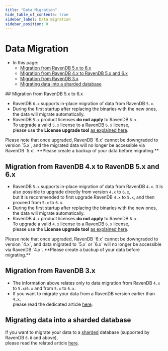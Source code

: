 ```yaml
---
title: "Data Migration"
hide_table_of_contents: true
sidebar_label: Data migration
sidebar_position: 0
---
```



# Data Migration
<Admonition type="note" title="">

* In this page:
    * [Migration from RavenDB 5.x to 6.x](../../migration/server/data-migration.mdx#migration-from-ravendb-5x-to-6x)
    * [Migration from RavenDB 4.x to RavenDB 5.x and 6.x](../../migration/server/data-migration.mdx#migration-from-ravendb-4x-to-ravendb-5x-and-6x)
    * [Migration from RavenDB 3.x](../../migration/server/data-migration.mdx#migration-from-ravendb-3x)
    * [Migrating data into a sharded database](../../migration/server/data-migration.mdx#migrating-data-into-a-sharded-database)

</Admonition>
## Migration from RavenDB 5.x to 6.x

* RavenDB `6.x` supports in-place migration of data from RavenDB `5.x`.
* During the first startup after replacing the binaries with the new ones, the data will migrate automatically.
* RavenDB `5.x` product licenses **do not apply** to RavenDB `6.x`.  
  To upgrade a valid `5.x` license to a RavenDB `6.x` license,  
  please use the **License upgrade tool** [as explained here](../../start/licensing/replace-license.mdx#upgrade-a-license-key-for-ravendb-6x).

<Admonition type="warning" title="">
Please note that once upgraded, RavenDB `6.x` cannot be downgraded to version `5.x`,  
and the migrated data will no longer be accessible via RavenDB `5.x`.  
**Please create a backup of your data before migrating.**  
</Admonition>



## Migration from RavenDB 4.x to RavenDB 5.x and 6.x

* RavenDB `5.x` supports in-place migration of data from RavenDB `4.x`.
  <Admonition type="info" title="">
  It is also possible to upgrade directly from version `4.x` to `6.x`,  
  but it is recommended to first upgrade RavenDB `4.x` to `5.x`, and then proceed from `5.x` to `6.x`.
  </Admonition>
* During the first startup after replacing the binaries with the new ones, the data will migrate automatically.
* RavenDB `4.x` product licenses **do not apply** to RavenDB `6.x`.  
  To upgrade a valid `4.x` license to a RavenDB `6.x` license,  
  please use the **License upgrade tool** [as explained here](../../start/licensing/replace-license.mdx#upgrade-a-license-key-for-ravendb-6x).

<Admonition type="warning" title="">
Please note that once upgraded, RavenDB `6.x` cannot be downgraded to version `4.x`,  
and data migrated to `5.x` or `6.x` will no longer be accessible via RavenDB `4.x`.  
**Please create a backup of your data before migrating.**  
</Admonition>



## Migration from RavenDB 3.x

* The information above relates only to data migration from RavenDB `4.x` to `5.x`/`6.x` and from `5.x` to `6.x`.
* If you want to migrate your data from a RavenDB version earlier than `4.x`,  
  please read the dedicated article [here](https://ravendb.net/docs/article-page/4.2/csharp/migration/server/data-migration).



## Migrating data into a sharded database

If you want to migrate your data to a [sharded](../../sharding/overview.mdx) database (supported by RavenDB `6.0` and above),  
please read the related article [here](../../sharding/migration.mdx).


